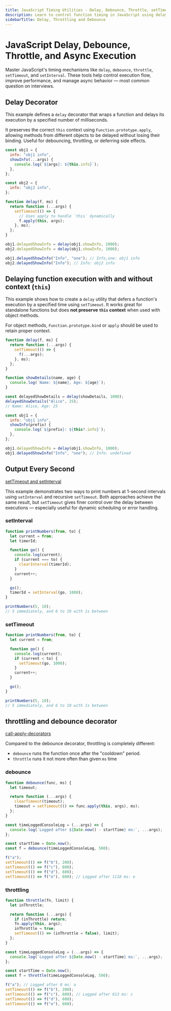 ```yaml
---
title: JavaScript Timing Utilities - Delay, Debounce, Throttle, setTimeout, and setInterval
description: Learn to control function timing in JavaScript using delay decorators, debounce, throttle, setTimeout, and setInterval. Understand how to manage execution timing, prevent spamming, and handle async side effects properly.
sidebarTitle: Delay, Throttling and Debounce
---
```


# JavaScript Delay, Debounce, Throttle, and Async Execution

Master JavaScript's timing mechanisms like `delay`, `debounce`, `throttle`, `setTimeout`, and `setInterval`.
These tools help control execution flow, improve performance, and manage async behavior — most common question on interviews.

## Delay Decorator

This example defines a `delay` decorator that wraps a function and delays its execution by a specified number of milliseconds.

It preserves the correct `this` context using `Function.prototype.apply`, allowing methods from different
objects to be delayed without losing their binding. Useful for debouncing, throttling, or deferring side effects.


```js filename="delay decorator" copy
const obj1 = {
  info: "obj1 info",
  showInfo(...args) {
    console.log(`${args}: ${this.info}`);
  },
};

const obj2 = {
  info: "obj2 info",
};

function delay(f, ms) {
  return function (...args) {
    setTimeout(() => {
      // Uses apply to handle `this` dynamically
      f.apply(this, args);
    }, ms);
  };
}

obj1.delayedShowInfo = delay(obj1.showInfo, 1000);
obj2.delayedShowInfo = delay(obj1.showInfo, 1000);

obj1.delayedShowInfo("Info", "one"); // Info,one: obj1 info
obj2.delayedShowInfo("Info"); // Info: obj2 info
```

## Delaying function execution with and without context (`this`)

This example shows how to create a `delay` utility that defers a function's execution by a
specified time using `setTimeout`. It works great for standalone functions but does **not preserve `this` context** when used with object methods.

For object methods, `Function.prototype.bind` or `apply` should be used to retain proper context.

```js filename="delay and this" copy
function delay(f, ms) {
  return function (...args) {
    setTimeout(() => {
      f(...args);
    }, ms);
  };
}

function showDetails(name, age) {
  console.log(`Name: ${name}, Age: ${age}`);
}

const delayedShowDetails = delay(showDetails, 1000);
delayedShowDetails("Alice", 25);
// Name: Alice, Age: 25

const obj1 = {
  info: "obj1 info",
  showInfo(prefix) {
    console.log(`${prefix}: ${this?.info}`);
  },
};

obj1.delayedShowInfo = delay(obj1.showInfo, 1000);
obj1.delayedShowInfo("Info", "one"); // Info: undefined
```

## Output Every Second

[setTimeout and setInterval](https://javascript.info/settimeout-setinterval)

This example demonstrates two ways to print numbers at 1-second intervals using `setInterval` and recursive `setTimeout`.
Both approaches achieve the same result, but `setTimeout` gives finer control over the delay between executions — especially useful for dynamic scheduling or error handling.


### setInterval

```js copy
function printNumbers(from, to) {
  let current = from;
  let timerId;

  function go() {
    console.log(current);
    if (current === to) {
      clearInterval(timerId);
    }
    current++;
  }

  go();
  timerId = setInterval(go, 1000);
}

printNumbers(5, 10);
// 5 immediately, and 6 to 10 with 1s between
```

### setTimeout

```js copy
function printNumbers(from, to) {
  let current = from;

  function go() {
    console.log(current);
    if (current < to) {
      setTimeout(go, 1000);
    }
    current++;
  }

  go();
}

printNumbers(5, 10);
// 5 immediately, and 6 to 10 with 1s between
```

## throttling and debounce decorator

[call-apply-decorators](https://javascript.info/call-apply-decorators)

Compared to the debounce decorator, throttling is completely different:
- `debounce` runs the function once after the "cooldown" period.
- `throttle` runs it not more often than given `ms` time

### debounce

```js filename="debounce" copy
function debounce(func, ms) {
  let timeout;

  return function (...args) {
    clearTimeout(timeout);
    timeout = setTimeout(() => func.apply(this, args), ms);
  };
}

const timeLoggedConsoleLog = (...args) => {
  console.log(`Logged after ${Date.now() - startTime} ms:`, ...args);
};

const startTime = Date.now();
const f = debounce(timeLoggedConsoleLog, 500);

f("a");
setTimeout(() => f("b"), 200);
setTimeout(() => f("c"), 600);
setTimeout(() => f("d"), 600);
setTimeout(() => f("e"), 600); // Logged after 1118 ms: e
```

### throttling

```js filename="throttle" copy
function throttle(fn, limit) {
  let inThrottle;

  return function (...args) {
    if (inThrottle) return;
    fn.apply(this, args);
    inThrottle = true;
    setTimeout(() => (inThrottle = false), limit);
  };
}

const timeLoggedConsoleLog = (...args) => {
  console.log(`Logged after ${Date.now() - startTime} ms:`, ...args);
};

const startTime = Date.now();
const f = throttle(timeLoggedConsoleLog, 500);

f("a"); // Logged after 0 ms: a
setTimeout(() => f("b"), 200);
setTimeout(() => f("c"), 600); // Logged after 613 ms: c
setTimeout(() => f("d"), 600);
setTimeout(() => f("e"), 600);
```
